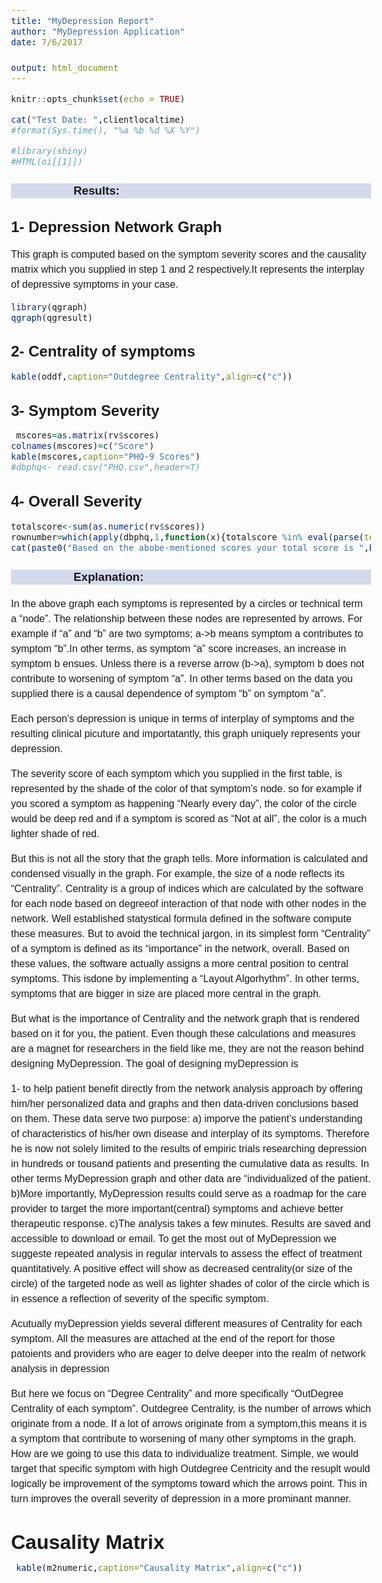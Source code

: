---
title: "MyDepression Report"
author: "MyDepression Application"
date: 7/6/2017

output: html_document
---
<style> body{ font-family: 'Oxygen', sans-serif; font-size: 16px; line-height: 24px; } h1,h2,h3,h4 { font-family: 'Raleway', sans-serif; } .container { width: 1000px; } h3 { background-color: #D4DAEC; text-indent: 100px; } h4 { text-indent: 100px; } g-table-intro h4 { text-indent: 0px; } </style>
```{r setup, include=FALSE}
knitr::opts_chunk$set(echo = TRUE)
```
```{r echo=FALSE, results='asis'}
cat("Test Date: ",clientlocaltime)
#format(Sys.time(), "%a %b %d %X %Y")
```
```{r echo=FALSE}
#library(shiny)
#HTML(oi[[1]])

```
 
### Results:

## 1- Depression Network Graph

This graph is computed based on the symptom severity scores and the causality matrix which you supplied in step 1 and 2 respectively.It represents the interplay of depressive symptoms in your case.

```{r  echo=FALSE}
library(qgraph)
qgraph(qgresult)
```

## 2- Centrality of symptoms

```{r echo=FALSE, results='asis'}


kable(oddf,caption="Outdegree Centrality",align=c("c"))
```


## 3- Symptom Severity 

```{r echo=FALSE, results='asis'}

 mscores=as.matrix(rv$scores)
colnames(mscores)=c("Score")
kable(mscores,caption="PHQ-9 Scores")
#dbphq<- read.csv("PHQ.csv",header=T)

```

## 4- Overall Severity
```{r echo=FALSE, results='asis'}
totalscore<-sum(as.numeric(rv$scores))
rownumber=which(apply(dbphq,1,function(x){totalscore %in% eval(parse(text=x[[1]]))})==TRUE)
cat(paste0("Based on the abobe-mentioned scores your total score is ",bold(totalscore)," ,which translates to a severity of ",bold(dbphq[rownumber,2]),".Based on this score, PHQ-9 suggests the following course of action : ",bold(dbphq[rownumber,3]) )) 
```


### Explanation:

In the above graph each symptoms is represented by a circles or technical term a "node". The relationship between these nodes are represented by arrows. For example if "a" and "b" are two symptoms; a->b means symptom a contributes to symptom "b".In other terms, as symptom "a" score increases, an increase in symptom b ensues. Unless there is a reverse arrow (b->a), symptom b does not contribute to worsening of symptom "a". In other terms based on the data you supplied there is a causal dependence of symptom "b" on symptom "a".

Each person's depression is unique in terms of interplay of symptoms and the resulting clinical picuture and importatantly, this graph uniquely represents your depression.

The severity score of each symptom which you supplied in the first table, is represented by the shade of the color of that symptom's node. so for example if you scored a symptom as happening "Nearly every day", the color of the circle would be deep red and if a symptom is scored as "Not at all", the color is a much lighter shade of red. 

But this is not all the story that the graph tells. More information is calculated and condensed visually in the graph. For example, the size of a node reflects its "Centrality". Centrality is a group of indices which are calculated by the software for each node based on degreeof interaction of that node with other nodes in the network. Well established statystical formula defined in the software compute these measures. But to avoid the technical jargon, in its simplest form "Centrality" of a symptom is defined as its "importance" in the network, overall. Based on these values, the software actually assigns a more central position to central symptoms. This isdone by implementing a "Layout Algorhythm". In other terms, symptoms that are bigger in size are placed more central in the graph. 

But what is the importance of Centrality and the network graph that is rendered based on it for you, the patient. Even though these calculations and measures are a magnet for researchers in the field like me, they are not the reason behind designing MyDepression. The goal of designing myDepression is

1- to help patient benefit directly from the network analysis approach by offering him/her personalized data and graphs and then data-driven conclusions based on them. These data serve two purpose:
      a) imporve the patient's understanding of characteristics of his/her own disease and interplay of its symptoms. Therefore he is now not solely limited to the results of empiric trials researching depression in hundreds or tousand patients and presenting the cumulative data as results. In other terms MyDepression graph and other data are "individualized of the patient.
      b)More importantly, MyDepression results could serve as a roadmap for the care provider to  target the more important(central) symptoms and achieve better therapeutic response. 
      c)The analysis takes a few minutes. Results are saved and accessible to download or email. To get the most out of MyDepression we suggeste repeated analysis in regular intervals to assess the effect of treatment quantitatively. A positive effect will show as decreased centrality(or size of the circle) of the targeted node as well as lighter shades of color of the circle which is in essence a reflection of severity of the specific symptom.

Acutually myDepression yields several different measures of Centrality for each symptom. All the measures are attached at the end of the report for those patoients and providers who are eager to delve deeper into the realm of network analysis in depression 

But here we focus on "Degree Centrality" and more specifically "OutDegree Centrality of each symptom". Outdegree Centrality, is the number of arrows which originate from a node. If a lot of arrows originate from a symptom,this means it is a symptom that contribute to worsening of many other symptoms in the graph. How are we going to use this data to individualize treatment. Simple, we would target that specific symptom with high Outdegree Centricity and the resuplt would logically be improvement of the symptoms toward which the arrows point. This in turn improves the overall severity of depression in a more prominant manner. 

#  Causality Matrix


```{r echo=FALSE, results='asis'}

 kable(m2numeric,caption="Causality Matrix",align=c("c")) 

```
